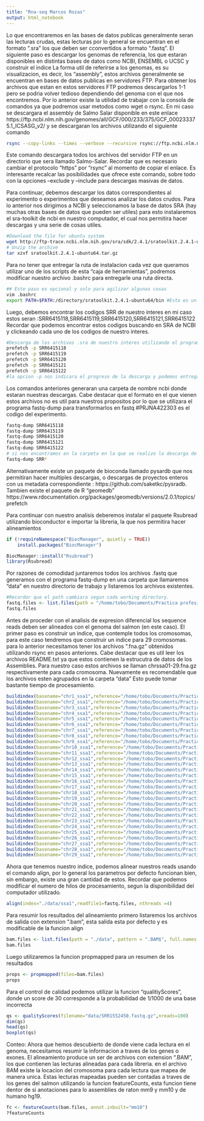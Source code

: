 ```yaml
---
title: "Rna-seq Marcos Rozas"
output: html_notebook
---
```

 
Lo que encontraremos en las bases de datos publicas generalmente seran las lecturas crudas, estas lecturas por lo general se encuentran en el formato ".sra" los que deben ser cconvertidos a formato ".fastq".
El siguiente paso es descargar los genomas de referencia, los que estaran disponibles en distintas bases de datos como NCBI, ENSEMBL o UCSC y construir el indice 
La forma util de referirse a los genomas, es su visualizacion, es decir, los "assembly", estos archivos generalmente se encuentran en bases de datos publicas en servidores FTP. Para obtener los archivos que estan en estos servidores FTP podremos descargarlos 1-1 pero se podria volver tedioso dependiendo del genoma con el que nos encontremos. Por lo anterior existe la utilidad de trabajar con la consola de comandos ya que podremos usar metodos como wget o rsync.
En mi caso se descargara el assembly de Salmo Salar disponible en este enlace https://ftp.ncbi.nlm.nih.gov/genomes/all/GCF/000/233/375/GCF_000233375.1_ICSASG_v2/ 
y se descargaran los archivos utilizando el siguiente comando 
```bash
rsync --copy-links --times --verbose --recursive rsync://ftp.ncbi.nlm.nih.gov/genomes/all/GCF/000/233/375/GCF_000233375.1_ICSASG_v2/ ./Salmo-Salar

```
Este comando descargara todos los archivos del servidor FTP en un directorio que sera llamado Salmo-Salar.
Recordar que es necesario cambiar el protocolo "https" por "rsync" al momento de copiar el enlace.
Es interesante recalcar las posibilidades que ofrece este comando, sobre todo con la opciones --exclude y --include para descargas masivas de datos.

Para continuar, debemos descargar los datos correspondientes al experimento o experimentos que deseamos analizar los datos crudos.
Para lo anterior nos dirigimos a NCBI y seleccionamos la base de datos SRA (hay muchas otras bases de datos que pueden ser utiles)
para esto instalaremos el sra-toolkit de ncbi en nuestro computador, el cual nos permitira hacer descargas y una serie de cosas utiles.
```bash
#Download the file for ubuntu system
wget http://ftp-trace.ncbi.nlm.nih.gov/sra/sdk/2.4.1/sratoolkit.2.4.1-ubuntu64.tar.gz
# Unzip the archive
tar xzvf sratoolkit.2.4.1-ubuntu64.tar.gz
```
Para no tener que entregar la ruta de instalacion cada vez que queramos utilizar uno de los scripts de esta "caja de herramientas", podremos modificar nuestro archivo .bashrc para entregarle una ruta directa.
```bash
## Este paso es opcional y solo para agilizar algunas cosas
vim .bashrc
export PATH=$PATH:/directory/sratoolkit.2.4.1-ubuntu64/bin #Esto es un directorio de ejemplo.
```
Luego, debemos encontrar los codigos SRR de nuestro interes en mi caso estos seran :SRR6415118,SRR6415119,SRR6415120,SRR6415121,SRR6415122
Recordar que podemos encontrar estos codigos buscando en SRA de NCBI y clickeando cada uno de los codigos de nuestro interes.
```bash
#Descarga de los archivos .sra de nuestro interes utilizando el programa de SRA-toolkit "prefetch" 
prefetch -p SRR6415118
prefetch -p SRR6415119
prefetch -p SRR6415120
prefetch -p SRR6415121
prefetch -p SRR6415122
#la opcion -p nos indicara el progreso de la descarga y podemos entregarle una ruta para que no genere carpetas innecesarias 
```
Los comandos anteriores generaran una carpeta de nombre ncbi donde estaran nuestras descargas.
Cabe destacar que el formato en el que vienen estos archivos no es util para nuestros propositos por lo que se utilizara el programa fastq-dump para transformarlos en fastq #PRJNA422303 es el codigo del experimento.

```bash
fastq-dump SRR6415118
fastq-dump SRR6415119
fastq-dump SRR6415120
fastq-dump SRR6415121
fastq-dump SRR6415122
# si nos encontramos en la carpeta en la que se realizo la descarga de los archivos podemos utilizar simplemente.
fastq-dump SRR*
```
Alternativamente existe un paquete de bioconda llamado pysardb que nos permitiran hacer multiples descargas, o descargas de proyectos enteros con us metadata correspondiente : https://github.com/saketkc/pysradb. Tambien existe el paquete de R "geomedb" https://www.rdocumentation.org/packages/geomedb/versions/2.0.1/topics/prefetch

Para continuar con nuestro analisis deberemos instalar el paquete Rsubread utilizando bioconductor e importar la libreria, la que nos permitira hacer alineamientos
```r
if (!requireNamespace("BiocManager", quietly = TRUE))
    install.packages("BiocManager")

BiocManager::install("Rsubread")
library(Rsubread)
```
Por razones de comodidad juntaremos todos los archivos .fastq que generamos con el programa fastq-dump en una carpeta que llamaremos "data" en nuestro directorio de trabajo y listaremos los archivos existentes.
```r
#Recordar que el path cambiara segun cada working directory.
fastq.files <- list.files(path = "/home/tobo/Documents/Practica profesional/proyecto/Marcos-rozas/data",pattern = "*.fastq$", full.names = TRUE)
fastq.files
```
Antes de proceder con el analisis de expresion diferencial los sequence reads deben ser alineados con el genoma del salmon (en este caso).
El primer paso es construir un indice, que contemple todos los cromosomas, para este caso tendremos que construir un indice para 29 cromosomas. para lo anterior necesitamos tener los archivos ".fna.gz" obtenidos utilizando rsync en pasos anteriores. Cabe destacar que es util leer los archivos README.txt ya que estos contienen la estrucutra de datos de los Assemblies. Para nuestro caso estos archivos se llaman chrssa01-29.fna.gz respectivamente para cada cromosoma.
Nuevamente es recomendable que los archivos esten agrupados en la carpeta "data"
Esto puede tomar bastante tiempo de procesamiento.
```r
buildindex(basename="chr1_ssa1",reference="/home/tobo/Documents/Practica profesional/proyecto/Marcos-rozas/data/chrssa01.fna")
buildindex(basename="chr2_ssa1",reference="/home/tobo/Documents/Practica profesional/proyecto/Marcos-rozas/data/chrssa02.fna")
buildindex(basename="chr3_ssa1",reference="/home/tobo/Documents/Practica profesional/proyecto/Marcos-rozas/data/chrssa03.fna")
buildindex(basename="chr4_ssa1",reference="/home/tobo/Documents/Practica profesional/proyecto/Marcos-rozas/data/chrssa04.fna")
buildindex(basename="chr5_ssa1",reference="/home/tobo/Documents/Practica profesional/proyecto/Marcos-rozas/data/chrssa05.fna")
buildindex(basename="chr6_ssa1",reference="/home/tobo/Documents/Practica profesional/proyecto/Marcos-rozas/data/chrssa06.fna")
buildindex(basename="chr7_ssa1",reference="/home/tobo/Documents/Practica profesional/proyecto/Marcos-rozas/data/chrssa07.fna")
buildindex(basename="chr8_ssa1",reference="/home/tobo/Documents/Practica profesional/proyecto/Marcos-rozas/data/chrssa08.fna")
buildindex(basename="chr9_ssa1",reference="/home/tobo/Documents/Practica profesional/proyecto/Marcos-rozas/data/chrssa09.fna")
buildindex(basename="chr10_ssa1",reference="/home/tobo/Documents/Practica profesional/proyecto/Marcos-rozas/data/chrssa10.fna")
buildindex(basename="chr11_ssa1",reference="/home/tobo/Documents/Practica profesional/proyecto/Marcos-rozas/data/chrssa11.fna")
buildindex(basename="chr12_ssa1",reference="/home/tobo/Documents/Practica profesional/proyecto/Marcos-rozas/data/chrssa12.fna")
buildindex(basename="chr13_ssa1",reference="/home/tobo/Documents/Practica profesional/proyecto/Marcos-rozas/data/chrssa13.fna")
buildindex(basename="chr14_ssa1",reference="/home/tobo/Documents/Practica profesional/proyecto/Marcos-rozas/data/chrssa14.fna")
buildindex(basename="chr15_ssa1",reference="/home/tobo/Documents/Practica profesional/proyecto/Marcos-rozas/data/chrssa15.fna")
buildindex(basename="chr16_ssa1",reference="/home/tobo/Documents/Practica profesional/proyecto/Marcos-rozas/data/chrssa16.fna")
buildindex(basename="chr17_ssa1",reference="/home/tobo/Documents/Practica profesional/proyecto/Marcos-rozas/data/chrssa17.fna")
buildindex(basename="chr18_ssa1",reference="/home/tobo/Documents/Practica profesional/proyecto/Marcos-rozas/data/chrssa18.fna")
buildindex(basename="chr19_ssa1",reference="/home/tobo/Documents/Practica profesional/proyecto/Marcos-rozas/data/chrssa19.fna")
buildindex(basename="chr20_ssa1",reference="/home/tobo/Documents/Practica profesional/proyecto/Marcos-rozas/data/chrssa20.fna")
buildindex(basename="chr21_ssa1",reference="/home/tobo/Documents/Practica profesional/proyecto/Marcos-rozas/data/chrssa21.fna")
buildindex(basename="chr22_ssa1",reference="/home/tobo/Documents/Practica profesional/proyecto/Marcos-rozas/data/chrssa22.fna")
buildindex(basename="chr23_ssa1",reference="/home/tobo/Documents/Practica profesional/proyecto/Marcos-rozas/data/chrssa23.fna")
buildindex(basename="chr24_ssa1",reference="/home/tobo/Documents/Practica profesional/proyecto/Marcos-rozas/data/chrssa24.fna")
buildindex(basename="chr25_ssa1",reference="/home/tobo/Documents/Practica profesional/proyecto/Marcos-rozas/data/chrssa25.fna")
buildindex(basename="chr26_ssa1",reference="/home/tobo/Documents/Practica profesional/proyecto/Marcos-rozas/data/chrssa26.fna")
buildindex(basename="chr27_ssa1",reference="/home/tobo/Documents/Practica profesional/proyecto/Marcos-rozas/data/chrssa27.fna")
buildindex(basename="chr28_ssa1",reference="/home/tobo/Documents/Practica profesional/proyecto/Marcos-rozas/data/chrssa28.fna")
buildindex(basename="chr29_ssa1",reference="/home/tobo/Documents/Practica profesional/proyecto/Marcos-rozas/data/chrssa29.fna")

```
Ahora que tenemos nuestro indice, podemos alinear nuestros reads usando el comando align, por lo general los parametros por defecto funcionan bien, sin embargo, existe una gran cantidad de estos.
Recordar que podemos modificar el numero de hilos de procesamiento, segun la disponibilidad del computador utilizado.

```r
align(index="./data/ssa1",readfile1=fastq.files, nthreads =4) 
```
Para resumir los resultados del alineamiento primero listaremos los archivos de salida con extension ".bam", esta salida esta por defecto y es modificable de la funcion align
```r
bam.files <- list.files(path = "./data", pattern = ".BAM$", full.names = TRUE)
bam.files
```
Luego utilizaremos la funcion propmapped para un resumen de los resultados
```r
props <- propmapped(files=bam.files) 
props
```
Para el control de calidad podemos utilizar la funcion "qualitiyScores", donde un score de 30 corresponde a la probabilidad de 1/1000 de una base incorrecta
```r
qs <- qualityScores(filename="data/SRR1552450.fastq.gz",nreads=100)
dim(qs)
head(qs)
boxplot(qs)
```
Conteo:
Ahora que hemos descubierto de donde viene cada lectura en el genoma, necesitamos resumir la informacion a traves de los genes o exones.
El alineamiento produce un ser de archivos con extension ".BAM", los que contienen las lecturas alineadas para cada libreria. en el archivo BAM existe la locacion del cromosoma para cada lectura que mapea de manera unica. Estas lecturas mapeadas pueden ser contadas a traves de los genes del salmon utilizando la funcion featureCounts, esta funcion tiene dentor de si anotaciones para lo assemblies de raton mm9 y mm10 y de humano hg19.
```r
fc <- featureCounts(bam.files, annot.inbuilt="mm10")
?featureCounts
```


```r

```

